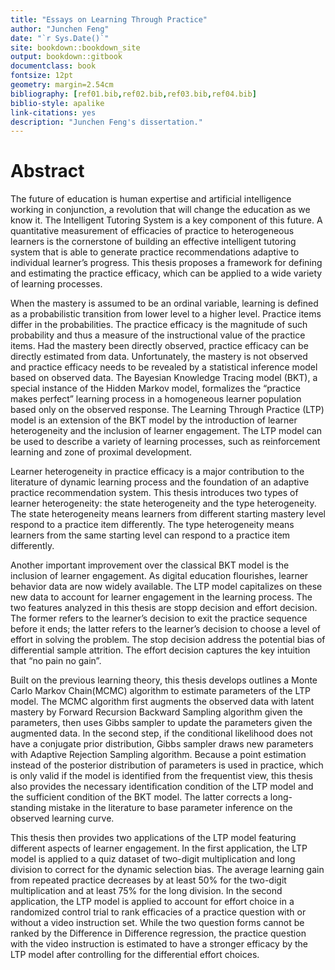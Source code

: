```yaml
--- 
title: "Essays on Learning Through Practice"
author: "Junchen Feng"
date: "`r Sys.Date()`"
site: bookdown::bookdown_site
output: bookdown::gitbook
documentclass: book
fontsize: 12pt
geometry: margin=2.54cm
bibliography: [ref01.bib,ref02.bib,ref03.bib,ref04.bib]
biblio-style: apalike
link-citations: yes
description: "Junchen Feng's dissertation."
---
```


\addcontentsline{toc}{chapter}{\listfigurename}
\listoffigures
\addcontentsline{toc}{chapter}{\listtablename}
\listoftables


# Abstract{-}

The future of education is human expertise and artificial intelligence working in conjunction,  a revolution that will change the education as we know it. The Intelligent Tutoring System is a key component of this future. A quantitative measurement of efficacies of practice to heterogeneous learners is the cornerstone of building an effective intelligent tutoring system that is able to generate practice recommendations adaptive to individual learner’s progress. This thesis proposes a framework for defining and estimating the practice efficacy, which can be applied to a wide variety of learning processes. 

When the mastery is assumed to be an ordinal variable, learning is defined as a probabilistic transition from lower level to a higher level. Practice items differ in the probabilities. The practice efficacy is the magnitude of such probability and thus a measure of the instructional value of the practice items. Had the mastery been directly observed, practice efficacy can be directly estimated from data. Unfortunately, the mastery is not observed and practice efficacy needs to be revealed by a statistical inference model based on observed data. The Bayesian Knowledge Tracing model (BKT), a special instance of the Hidden Markov model,  formalizes the "practice makes perfect" learning process in a homogeneous learner population based only on the observed response. The Learning Through Practice (LTP) model is an extension of the BKT model by the introduction of learner heterogeneity and the inclusion of learner engagement. The LTP model can be used to describe a variety of learning processes, such as reinforcement learning and zone of proximal development.

Learner heterogeneity in practice efficacy is a major contribution to the literature of dynamic learning process and the foundation of an adaptive practice recommendation system. This thesis introduces two types of learner heterogeneity: the state heterogeneity and the type heterogeneity. The state heterogeneity means learners from different starting mastery level respond to a practice item differently. The type heterogeneity means learners from the same starting level can respond to a practice item differently. 

Another important improvement over the classical BKT model is the inclusion of learner engagement. As digital education flourishes, learner behavior data are now widely available. The LTP model capitalizes on these new data to account for learner engagement in the learning process. The two features analyzed in this thesis are stopp decision and effort decision. The former refers to the learner's decision to exit the practice sequence before it ends; the latter refers to the learner's decision to choose a level of effort in solving the problem. The stop decision address the potential bias of differential sample attrition. The effort decision captures the key intuition that "no pain no gain".

Built on the previous learning theory, this thesis develops outlines a Monte Carlo Markov Chain(MCMC) algorithm to estimate parameters of the LTP model. The MCMC algorithm first augments the observed data with latent mastery by Forward Recursion Backward Sampling algorithm given the parameters, then uses Gibbs sampler to update the parameters given the augmented data. In the second step, if the conditional likelihood does not have a conjugate prior distribution, Gibbs sampler draws new parameters with Adaptive Rejection Sampling algorithm. Because a point estimation instead of the posterior distribution of parameters is used in practice, which is only valid if the model is identified from the frequentist view, this thesis also provides the necessary identification condition of the LTP model and the sufficient condition of the BKT model. The latter corrects a long-standing mistake in the literature to base parameter inference on the observed learning curve.


This thesis then provides two applications of the LTP model featuring different aspects of learner engagement. In the first application, the LTP model is applied to a quiz dataset of two-digit multiplication and long division to correct for the dynamic selection bias. The average learning gain from repeated practice decreases by at least 50% for the two-digit multiplication and at least 75% for the long division. In the second application, the LTP model is applied to account for effort choice in a randomized control trial to rank efficacies of a practice question with or without a video instruction set. While the two question forms cannot be ranked by the Difference in Difference regression, the practice question with the video instruction is estimated to have a stronger efficacy by the LTP model after controlling for the differential effort choices.

